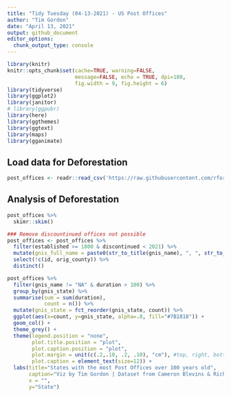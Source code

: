```yaml
---
title: "Tidy Tuesday (04-13-2021) - US Post Offices"
author: "Tim Gordon"
date: "April 13, 2021"
output: github_document
editor_options:
  chunk_output_type: console
---
```


```r
library(knitr)
knitr::opts_chunk$set(cache=TRUE, warning=FALSE,
                      message=FALSE, echo = TRUE, dpi=180,
                      fig.width = 9, fig.height = 6)
library(tidyverse)
library(ggplot2)
library(janitor)
# library(ggpubr)
library(here)
library(ggthemes)
library(ggtext)
library(maps)
library(gganimate)
```

## Load data for Deforestation

```r
post_offices <- readr::read_csv('https://raw.githubusercontent.com/rfordatascience/tidytuesday/master/data/2021/2021-04-13/post_offices.csv')

```

## Analysis of Deforestation

```r
post_offices %>%
  skimr::skim()

### Remove discountinued offices not possible
post_offices <- post_offices %>%
  filter(established >= 1800 & discontinued < 2021) %>%
  mutate(gnis_full_name = paste0(str_to_title(gnis_name), ", ", str_to_title(gnis_county))) %>%
  select(!c(id, orig_county)) %>%
  distinct()

post_offices %>%
  filter(gnis_name != "NA" & duration > 100) %>%
  group_by(gnis_state) %>%
  summarise(sum = sum(duration), 
            count = n()) %>%
  mutate(gnis_state = fct_reorder(gnis_state, count)) %>%
  ggplot(aes(x=count, y=gnis_state, alpha=.8, fill="#7B1818")) +
  geom_col() +
  theme_grey() +
  theme(legend.position = "none",
        plot.title.position = "plot",
        plot.caption.position = "plot",
        plot.margin = unit(c(.2,.10, .2, .10), "cm"), #top, right, bottom, left
        plot.caption = element_text(size=12)) +
  labs(title="States with the most Post Offices over 100 years old",
       caption="Viz by Tim Gordon | Dataset from Cameron Blevins & Richard W. Helbock",
       x = "",
       y="State")
```



